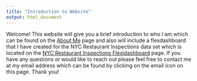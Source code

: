---
title: "Introduction to Website"
output: html_document
---

Welcome! This website will give you a brief introduction to who I am which can be found on the [About Me](about.html) page and also will include a flexdashboard that I have created for the NYC Restaurant Inspections data set which is located on the [NYC Restaurant Inspections Flexidashboard](flexdashboard.html) page. If you have any questions or would like to reach out please feel free to contact me at my email address which can be found by clicking on the email icon on this page. Thank you!

